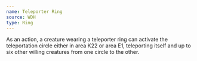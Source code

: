 ```yaml
---
name: Teleporter Ring
source: WDH
type: Ring
---
```


As an action, a creature wearing a teleporter ring can activate the teleportation circle either in area K22 or area E1, teleporting itself and up to six other willing creatures from one circle to the other.
